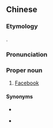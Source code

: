 {{also|脸书}}
==Chinese==
{{zh-forms|s=脸书}}

===Etymology===
{{calque|zh|en|Facebook}}.

===Pronunciation===
{{zh-pron
|m=Liǎnshū
|c=lim5 syu1
|cat=pn
}}

===Proper noun===
{{zh-proper noun}}

# {{lb|zh|unofficial}} [[Facebook]]

====Synonyms====
* {{zh-l|面書}}
* {{qualifier|slang}} {{zh-l|非死不可}}